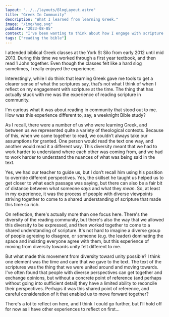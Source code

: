 ```yaml
---
layout: "../../layouts/BlogLayout.astro"
title: "Greek In Community"
description: "What I learned from learning Greek."
image: "/img/hug.svg"
pubDate: "2023-08-05"
context: "I've been wanting to think about how I engage with scripture. As part of the process I'm looking back at how I've engaged with it in the past."
tags: ["reading the bible"]
---
```


I attended biblical Greek classes at the York St Silo from early 2012 until mid 2013. During this time we worked through a first year textbook, and then read 1 John together. Even though the classes felt like a hard slog sometimes, I really enjoyed the experience.

Interestingly, while I do think that learning Greek gave me tools to get a clearer sense of what the scriptures say, that’s not what I think of when I reflect on my engagement with scripture at the time. The thing that has actually stuck with me was the experience of reading scripture in community.

I'm curious what it was about reading in community that stood out to me. How was this experience different to, say, a weeknight Bible study?

As I recall, there were a number of us who were learning Greek, and between us we represented quite a variety of theological contexts. Because of this, when we came together to read, we couldn’t always take our assumptions for granted. One person would read the text one way, and another would read it a different way. This diversity meant that we had to work harder to understand where each other was coming from, and we had to work harder to understand the nuances of what was being said in the text.

Yes, we had our teacher to guide us, but I don’t recall him using his position to override different perspectives. Yes, the skillset he taught us helped us to get closer to what each passage was saying, but there can also be a fair bit of distance between what someone _says_ and what they _mean_. So, at least in my experience, it was the process of people with diverse viewpoints striving together to come to a shared understanding of scripture that made this time so rich.

On reflection, there's actually more than one focus here. There's the diversity of the reading community, but there's also the way that we allowed this diversity to be expressed, and then worked together to come to a shared understanding of scripture. It's not hard to imagine a diverse group of people agreeing to disagree, or someone (e.g. the leader) dominating the space and insisting everyone agree with them, but this experience of moving from diversity towards unity felt different to me.

But what made this movement from diversity toward unity possible? I think one element was the time and care that we gave to the text. The text of the scriptures was the thing that we were united around and moving towards. I've often found that people with diverse perspectives can get together and exchange opinions, but without a concrete point of reference (and perhaps without going into sufficient detail) they have a limited ability to reconcile their perspectives. Perhaps it was this shared point of reference, and careful consideration of it that enabled us to move forward together?

There's a lot to reflect on here, and I think I could go further, but I'll hold off for now as I have other experiences to reflect on first...
